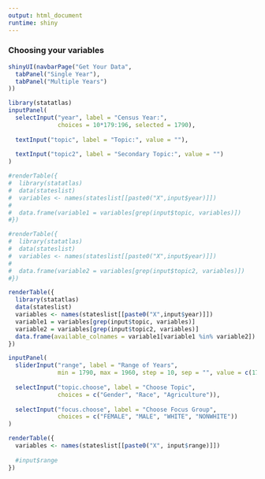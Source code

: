 ```yaml
---
output: html_document
runtime: shiny
---
```


### Choosing your variables  

```r

shinyUI(navbarPage("Get Your Data",
  tabPanel("Single Year"),
  tabPanel("Multiple Years")
))

library(statatlas)
inputPanel(
  selectInput("year", label = "Census Year:",
              choices = 10*179:196, selected = 1790),
  
  textInput("topic", label = "Topic:", value = ""),
  
  textInput("topic2", label = "Secondary Topic:", value = "")
)

#renderTable({
#  library(statatlas)
#  data(stateslist)
#  variables <- names(stateslist[[paste0("X",input$year)]])
#  
#  data.frame(variable1 = variables[grep(input$topic, variables)])
#})

#renderTable({
#  library(statatlas)
#  data(stateslist)
#  variables <- names(stateslist[[paste0("X",input$year)]])
#  
#  data.frame(variable2 = variables[grep(input$topic2, variables)])
#})

renderTable({
  library(statatlas)
  data(stateslist)
  variables <- names(stateslist[[paste0("X",input$year)]])
  variable1 = variables[grep(input$topic, variables)]
  variable2 = variables[grep(input$topic2, variables)]
  data.frame(available_colnames = variable1[variable1 %in% variable2])
})

inputPanel(
  sliderInput("range", label = "Range of Years",
              min = 1790, max = 1960, step = 10, sep = "", value = c(1790, 1820)),
  
  selectInput("topic.choose", label = "Choose Topic",
              choices = c("Gender", "Race", "Agriculture")),
  
  selectInput("focus.choose", label = "Choose Focus Group",
              choices = c("FEMALE", "MALE", "WHITE", "NONWHITE"))
)

renderTable({
  variables <- names(stateslist[[paste0("X", input$range)]])
  
  #input$range
})
```

